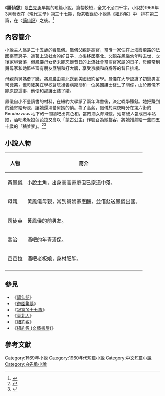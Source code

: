 《'''謫仙怨'''》是[[白先勇|白先勇]]早期的短篇小說，篇幅較短，全文不足四千字。小說於1969年3月發表在《現代文學》第三十七期，後來收錄於小說集《[[紐約客_(小說集)|紐約客]]》中，排在第二篇，在〈[[謫仙記|謫仙記]]〉之後。<ref>{{cite web |title=紐約客|author=白先勇 |publisher=爾雅出版社 |date=2007-07 |ISBN=9789576394485 }}</ref>

==內容簡介==
小說主人翁是二十五歲的黃鳳儀。鳳儀父親是高官，當時一家住在上海霞飛路的法國豪華房子，過著上流社會的好日子，之後移居臺北。父親在鳳儀幼年時去世，之後家境衰落，但鳳儀母女仍未能忘懷昔日的上流社會當高官家屬的日子，母親常到舅母家和她那些富有朋友應酬和打大牌，享受京戲和麻將等的昔日排場。

母親向舅媽借了錢，將鳳儀由臺北送到美國紐約留學。鳳儀在大學認識了初戀男友司徒英，但司徒英在學校醫院裡養病期間和一位美國護士發生了關係，由於鳳儀不能原諒這事，他便和那護士結了婚。

鳳儀自小不是讀書的材料，在紐約大學讀了兩年洋書後，決定輟學賺錢。她把賺到的錢寄給母親，讓她還清借舅媽的債。為了高薪，鳳儀於深夜時分在第六街的 Rendezvous 地下的一間酒吧出賣色相，當陪酒女郎賺錢。她常被人當成日本姑娘，酒吧老板娘芭芭拉又會以「蒙古公主」作號召為她拉客，將她推薦給一些四五十歲的「糖爹爹」。<ref>{{cite web |title=白先勇《紐約客》系列小說研究：1964~2003》|author=陳今屏 |publisher=南華大學碩士論文 |url=https://hdl.handle.net/11296/5cs4px }}</ref><ref>{{cite journal |title=白先勇《謫仙怨》修辭解讀 |date=2012 |work=安徽文學，第3期 |author=蔡西希 }}</ref>

==小說人物==
{| class="wikitable"
!人物
!簡介
|-
| 黃鳳儀 || 小說主角，出身高官家庭但已家道中落。
|-
| 母親 || 黃鳳儀母親，常到舅媽家應酬，並借錢送鳳儀出國。
|-
| 司徒英 || 黃鳳儀的前男友。
|-
| 喬治 || 酒吧的年青酒保。
|-
| 芭芭拉 || 酒吧老板娘，身材肥胖。
|-
|}

== 參見 ==
*《[[謫仙記_(小說集)|謫仙記]]》
*《[[遊園驚夢_(小說集)|遊園驚夢]]》
*《[[寂寞的十七歲_(小說集)|寂寞的十七歲]]》
*《[[臺北人|臺北人]]》
*《[[紐約客_(小說集)|紐約客]]》
*《[[紐約客_(文藝書屋)|紐約客 (文藝書屋)]]》

==參考文獻==
{{reflist}}

[[Category:1969年小說|Category:1969年小說]]
[[Category:1960年代短篇小說|Category:1960年代短篇小說]]
[[Category:中文短篇小說|Category:中文短篇小說]]
[[Category:白先勇小說|Category:白先勇小說]]